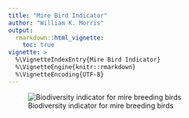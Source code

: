 ```yaml
---
title: "Mire Bird Indicator"
author: "William K. Morris"
output: 
  rmarkdown::html_vignette:
    toc: true
vignette: >
  %\VignetteIndexEntry{Mire Bird Indicator}
  %\VignetteEngine{knitr::rmarkdown}
  %\VignetteEncoding{UTF-8}
---
```


![Biodiversity indicator for mire breeding birds](https://indicators.laji.fi/svg/mrb "Mire Birds")

